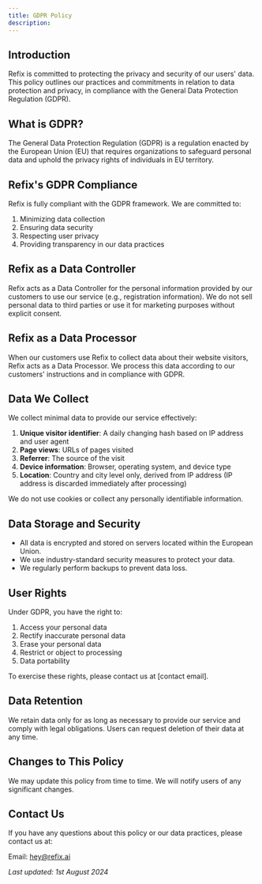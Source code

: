 ```yaml
---
title: GDPR Policy
description: 
---
```

## Introduction
Refix is committed to protecting the privacy and security of our users' data. This policy outlines our practices and commitments in relation to data protection and privacy, in compliance with the General Data Protection Regulation (GDPR).

## What is GDPR?

The General Data Protection Regulation (GDPR) is a regulation enacted by the European Union (EU) that requires organizations to safeguard personal data and uphold the privacy rights of individuals in EU territory.

## Refix's GDPR Compliance

Refix is fully compliant with the GDPR framework. We are committed to:

1. Minimizing data collection
2. Ensuring data security
3. Respecting user privacy
4. Providing transparency in our data practices

## Refix as a Data Controller

Refix acts as a Data Controller for the personal information provided by our customers to use our service (e.g., registration information). We do not sell personal data to third parties or use it for marketing purposes without explicit consent.

## Refix as a Data Processor

When our customers use Refix to collect data about their website visitors, Refix acts as a Data Processor. We process this data according to our customers' instructions and in compliance with GDPR.

## Data We Collect

We collect minimal data to provide our service effectively:

1. **Unique visitor identifier**: A daily changing hash based on IP address and user agent
2. **Page views**: URLs of pages visited
3. **Referrer**: The source of the visit
4. **Device information**: Browser, operating system, and device type
5. **Location**: Country and city level only, derived from IP address (IP address is discarded immediately after processing)

We do not use cookies or collect any personally identifiable information.

## Data Storage and Security

- All data is encrypted and stored on servers located within the European Union.
- We use industry-standard security measures to protect your data.
- We regularly perform backups to prevent data loss.

## User Rights

Under GDPR, you have the right to:

1. Access your personal data
2. Rectify inaccurate personal data
3. Erase your personal data
4. Restrict or object to processing
5. Data portability

To exercise these rights, please contact us at [contact email].

## Data Retention

We retain data only for as long as necessary to provide our service and comply with legal obligations. Users can request deletion of their data at any time.

## Changes to This Policy

We may update this policy from time to time. We will notify users of any significant changes.

## Contact Us

If you have any questions about this policy or our data practices, please contact us at:

Email: [hey@refix.ai](mailto:hey@refix.ai)

_Last updated: 1st August 2024_